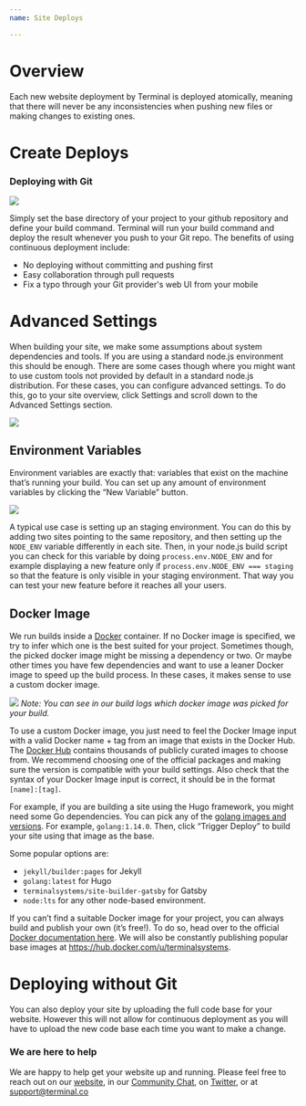 ```yaml
---
name: Site Deploys

---
```


# Overview

Each new website deployment by Terminal is deployed atomically, meaning that there will never be any inconsistencies when pushing new files or making changes to existing ones.

# Create Deploys

### Deploying with Git

![](deploySettings.png)

Simply set the base directory of your project to your github repository and define your build command. Terminal will run your build command and deploy the result whenever you push to your Git repo. 
The benefits of using continuous deployment include:
  - No deploying without committing and pushing first
  - Easy collaboration through pull requests
  - Fix a typo through your Git provider's web UI from your mobile

# Advanced Settings

When building your site, we make some assumptions about system dependencies and tools. If you are using a standard node.js environment this should be enough. There are some cases though where you might want to use custom tools not provided by default in a standard node.js distribution. For these cases, you can configure advanced settings. To do this, go to your site overview, click Settings and scroll down to the Advanced Settings section.

![](advancedSettings.png)

## Environment Variables

Environment variables are exactly that: variables that exist on the machine that’s running your build. You can set up any amount of environment variables by clicking the “New Variable” button.

![](environmentVariables.png)

A typical use case is setting up an staging environment. You can do this by adding two sites pointing to the same repository, and then setting up the `NODE_ENV` variable differently in each site. Then, in your node.js build script you can check for this variable by doing `process.env.NODE_ENV` and for example displaying a new feature only if `process.env.NODE_ENV === staging` so that the feature is only visible in your staging environment. That way you can test your new feature before it reaches all your users.

## Docker Image

We run builds inside a [Docker](https://www.docker.com/resources/what-container) container. If no Docker image is specified, we try to infer which one is the best suited for your project. Sometimes though, the picked docker image might be missing a dependency or two. Or maybe other times you have few dependencies and want to use a leaner Docker image to speed up the build process. In these cases, it makes sense to use a custom docker image.

![](dockerlogs.png)
*Note: You can see in our build logs which docker image was picked for your build.*

To use a custom Docker image, you just need to feel the Docker Image input with a valid Docker name + tag from an image that exists in the Docker Hub. The [Docker Hub](https://hub.docker.com/) contains thousands of publicly curated images to choose from. We recommend choosing one of the official packages and making sure the version is compatible with your build settings. Also check that the syntax of your Docker Image input is correct, it should be in the format `[name]:[tag]`.

For example, if you are building a site using the Hugo framework, you might need some Go dependencies. You can pick any of the [golang images and versions](https://hub.docker.com/_/golang). For example, `golang:1.14.0`.  Then, click “Trigger Deploy” to build your site using that image as the base.

Some popular options are:
- `jekyll/builder:pages` for Jekyll
- `golang:latest` for Hugo
- `terminalsystems/site-builder-gatsby` for Gatsby
- `node:lts` for any other node-based environment.

If you can’t find a suitable Docker image for your project, you can always build and publish your own (it’s free!). To do so, head over to the official [Docker documentation here](https://docs.docker.com/docker-hub/publish/publish/). We will also be constantly publishing popular base images at https://hub.docker.com/u/terminalsystems.


# Deploying without Git

You can also deploy your site by uploading the full code base for your website. However this will not allow for continuous deployment as you will have to upload the new code base each time you want to make a change.

### We are here to help

We are happy to help get your website up and running. Please feel free to reach out on our [website](https://terminal.co), in our [Community Chat](https://join.slack.com/t/terminal-public/shared_invite/enQtOTM1MjQ3NTExMDU3LTNkYjU1ZGJhZGUyYjgwN2I3OThjY2U5OThlMGY2MGY0OGYxMDI1OWIwMTMwYzViZGY4ZGU0NDA0YmY4ZjVhOTg), on [Twitter](https://twitter.com/terminaldotco), or at support@terminal.co 